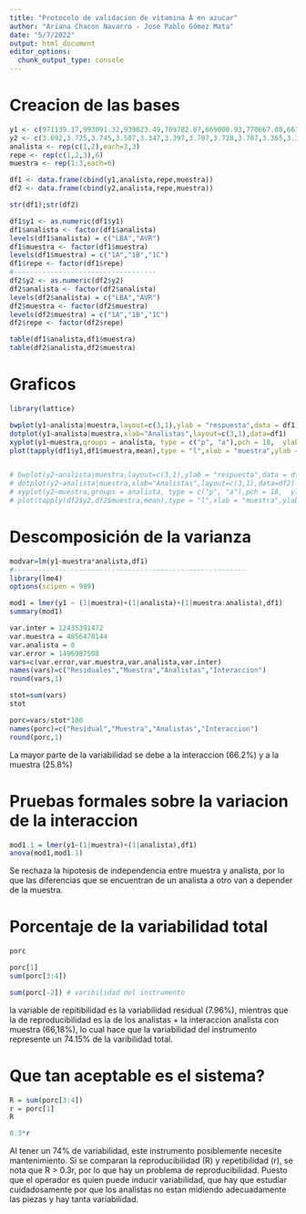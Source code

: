 ```yaml
---
title: "Protocolo de validacion de vitamina A en azucar"
author: "Ariana Chacon Navarro - Jose Pablo Gómez Mata"
date: "5/7/2022"
output: html_document
editor_options: 
  chunk_output_type: console
---
```


# Creacion de las bases
```r
y1 <- c(971139.17,993091.32,939623.49,709782.87,669008.93,770667.88,661346.38,624767.59,627798.79,619786,694073.24,645820.67,628314.16,583527.14,629979.67,708849.22,796648.09,693050.17)
y2 <- c(3.692,3.725,3.745,3.507,3.347,3.397,3.707,3.728,3.707,3.365,3.340,3.318,3.715,3.737,3.687,3.395,3.535,3.753)
analista <- rep(c(1,2),each=3,3)
repe <- rep(c(1,2,3),6)
muestra <- rep(1:3,each=6)

df1 <- data.frame(cbind(y1,analista,repe,muestra))
df2 <- data.frame(cbind(y2,analista,repe,muestra))

str(df1);str(df2)

df1$y1 <- as.numeric(df1$y1)
df1$analista <- factor(df1$analista)
levels(df1$analista) = c("LBA","AVR")
df1$muestra <- factor(df1$muestra)
levels(df1$muestra) = c("1A","1B","1C")
df1$repe <- factor(df1$repe)
#-----------------------------------
df2$y2 <- as.numeric(df2$y2)
df2$analista <- factor(df2$analista)
levels(df2$analista) = c("LBA","AVR")
df2$muestra <- factor(df2$muestra)
levels(df2$muestra) = c("1A","1B","1C")
df2$repe <- factor(df2$repe)

table(df1$analista,df1$muestra)
table(df2$analista,df2$muestra)
```

# Graficos
```r
library(lattice)

bwplot(y1~analista|muestra,layout=c(3,1),ylab = "respuesta",data = df1)
dotplot(y1~analista|muestra,xlab="Analistas",layout=c(3,1),data=df1)
xyplot(y1~muestra,groups = analista, type = c("p", "a"),pch = 18,  ylab = "Respuesta", df1)
plot(tapply(df1$y1,df1$muestra,mean),type = "l",xlab = "muestra",ylab = "respuesta promedio")


# bwplot(y2~analista|muestra,layout=c(3,1),ylab = "respuesta",data = df2)
# dotplot(y2~analista|muestra,xlab="Analistas",layout=c(3,1),data=df2)
# xyplot(y2~muestra,groups = analista, type = c("p", "a"),pch = 18,  ylab = "Respuesta", df2)
# plot(tapply(df2$y2,df2$muestra,mean),type = "l",xlab = "muestra",ylab = "respuesta promedio")


```

# Descomposición de la varianza

```r
modvar=lm(y1~muestra*analista,df1)
#---------------------------------------------------------
library(lme4)
options(scipen = 999)

mod1 = lmer(y1 ~ (1|muestra)+(1|analista)+(1|muestra:analista),df1)
summary(mod1)

var.inter = 12435391472 
var.muestra = 4856470144  
var.analista = 0
var.error = 1496987508  
vars=c(var.error,var.muestra,var.analista,var.inter)
names(vars)=c("Residuales","Muestra","Analistas","Interaccion")
round(vars,1)

stot=sum(vars)
stot

porc=vars/stot*100
names(porc)=c("Residual","Muestra","Analistas","Interaccion")
round(porc,1)
```

La mayor parte de la variabilidad se debe a la interaccion (66.2%) y a la muestra (25.8%)

# Pruebas formales sobre la variacion de la interaccion

```r
mod1.1 = lmer(y1~(1|muestra)+(1|analista),df1)
anova(mod1,mod1.1)
```

Se rechaza la hipotesis de independencia entre muestra y analista, por lo que las diferencias que se encuentran de un analista a otro van a depender de la muestra.

# Porcentaje de la variabilidad total

```r
porc

porc[1]
sum(porc[3:4])

sum(porc[-2]) # varibilidad del instrumento
```

la variable de repitibilidad es la variabilidad residual (7.96%), mientras que la de reproducibilidad es la de los analistas + la interaccion analista con muestra (66,18%), lo cual hace que la variabilidad del instrumento represente un 74.15% de la varibilidad total.

# Que tan aceptable es el sistema?

```r
R = sum(porc[3:4])
r = porc[1]
R

0.3*r
```

Al tener un 74% de variabilidad, este instrumento posiblemente necesite mantenimiento. Si se comparan la reproducibilidad (R) y repetibilidad (r), se nota que R > 0.3r, por lo que hay un problema de reproducibilidad. Puesto que el operador es quien puede inducir variabilidad, que hay que estudiar cuidadosamente por que los analistas no estan midiendo adecuadamente las piezas y hay tanta variabilidad.

